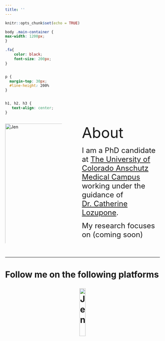 ```yaml
---
title: ''
---
```


```r
knitr::opts_chunk$set(echo = TRUE)
```


```css

body .main-container {
max-width: 1200px;
}

.fa{
    color: black;
    font-size: 200px;
}


p {
  margin-top: 30px;
  #line-height: 200%
}


h1, h2, h3 {
   text-align: center;
}
```

<p>
:::: {.columns}
::: {.column width="40%"}

<img 
    style="display: block; 
           margin-left: auto;
           margin-right: auto;
           width: 200%;"
    src="assets/photos/Jen.jpg" 
    alt="Jen">
</img>


:::
::: {.column width="5%"}
:::
::: {.column width="55%"}

<font size="18"> About </font>

<font size="5"> I am a PhD candidate at [The University of Colorado Anschutz Medical Campus](https://www.cuanschutz.edu/) working under the guidance of [Dr. Catherine Lozupone](https://www.lozuponelab.com/).

My research focuses on (coming soon)  </font>

:::
::::

</p>

&nbsp;
<hr />

<h1>
  Follow me on the following platforms

<!-- Add icon library -->
<link rel="stylesheet" href="https://cdnjs.cloudflare.com/ajax/libs/font-awesome/4.7.0/css/font-awesome.min.css">
<link rel="stylesheet" href="/path/to/folder/css/academicons.min.css"/>

<!-- Add font awesome icons -->
<p style="text-align: center;">
    <a href="https://twitter.com/JTFouquier/" class="fa fa-twitter" style="font-size:50px;"></a>
    <a href="https://github.com/JTFouquier/" class="fa fa-github" style="font-size:50px;"></a>
    <a href="https://scholar.google.com/citations?user=85GOdJ4AAAAJ&hl=en" class="fa fa-graduation-cap" style="font-size:50px;"></a>
    <img 
        style="display: block; 
           margin-left: auto;
           margin-right: auto;
           width: 20%;"
    src="assets/photos/Jen.jpg" 
    alt="Jen">
</p>
</h1>

&nbsp;
